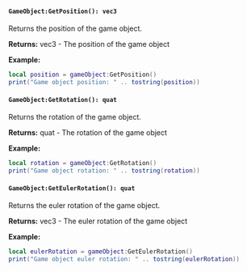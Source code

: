 #### `GameObject:GetPosition(): vec3`

Returns the position of the game object.

**Returns:** vec3 - The position of the game object

**Example:**
```lua
local position = gameObject:GetPosition()
print("Game object position: " .. tostring(position))
```

#### `GameObject:GetRotation(): quat`

Returns the rotation of the game object.

**Returns:** quat - The rotation of the game object

**Example:**
```lua
local rotation = gameObject:GetRotation()
print("Game object rotation: " .. tostring(rotation))
```

#### `GameObject:GetEulerRotation(): quat`

Returns the euler rotation of the game object.

**Returns:** vec3 - The euler rotation of the game object

**Example:**
```lua
local eulerRotation = gameObject:GetEulerRotation()
print("Game object euler rotation: " .. tostring(eulerRotation))
```